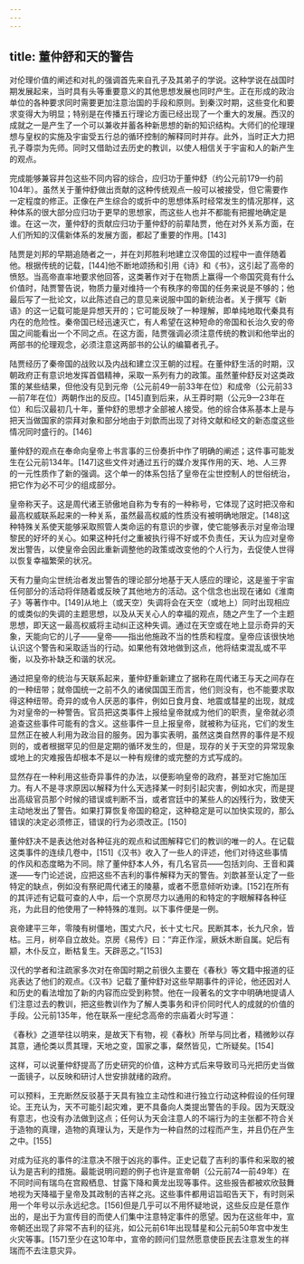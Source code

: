 ```yaml
---
---
---
```

title: 董仲舒和天的警告
---



对伦理价值的阐述和对礼的强调首先来自孔子及其弟子的学说。这种学说在战国时期发展起来，当时具有头等重要意义的其他思想发展也同时产生。正在形成的政治单位的各种要求同时需要更加注意治国的手段和原则。到秦汉时期，这些变化和要求变得大为明显；特别是在传播五行理论方面已经出现了一个重大的发展。西汉的成就之一是产生了一个可以兼收并蓄各种新思想的新的知识结构。大师们的伦理理想与皇权的实施及宇宙受五行总的循环控制的解释同时并存。此外，当时正大力把孔子尊崇为先师。同时又借助过去历史的教训，以使人相信关于宇宙和人的新产生的观点。

完成能够兼容并包这些不同内容的综合，应归功于董仲舒（约公元前179—约前104年）。虽然关于董仲舒做出贡献的这种传统观点一般可以被接受，但它需要作一定程度的修正。正像在产生综合的或折中的思想体系时经常发生的情况那样，这种体系的很大部分应归功于更早的思想家，而这些人也并不都能有把握地确定是谁。在这一次，董仲舒的贡献应归功于董仲舒的前辈陆贾，他在对外关系方面，在人们所知的汉儒新体系的发展方面，都起了重要的作用。[143]

陆贾是刘邦的早期追随者之一，并在刘邦胜利地建立汉帝国的过程中一直伴随着他。根据传统的记载，[144]他不断地颂扬和引用《诗》和《书》，这引起了高帝的愤怒。当高帝直率地要求他回答，这类著作对于在物质上赢得一个帝国究竟有什么价值时，陆贾警告说，物质力量对维持一个有秩序的帝国的任务来说是不够的；他最后写了一批论文，以此陈述自己的意见来说服中国的新统治者。关于撰写《新语》的这一记载可能是异想天开的；它可能反映了一种理解，即单纯地取代秦具有内在的危险性。秦帝国已经迅速灭亡，有人希望在这种短命的帝国和长治久安的帝国之间能看出一个不同之点。在这方面，陆贾强调必须注意传统的教训和他举出的两部书的伦理观念，必须注意这两部书的公认的编纂者孔子。

陆贾经历了秦帝国的战败以及内战和建立汉王朝的过程。在董仲舒生活的时期，汉朝政府正有意识地发挥首倡精神，采取一系列有力的政策。虽然董仲舒反对这类政策的某些结果，但他没有见到元帝（公元前49—前33年在位）和成帝（公元前33—前7年在位）两朝作出的反应。[145]直到后来，从王莽时期（公元9—23年在位）和后汉最初几十年，董仲舒的思想才全部被人接受。他的综合体系基本上是与把天当做国家的崇拜对象和部分地由于刘歆而出现了对待文献和经文的新态度这些情况同时盛行的。[146]

董仲舒的观点在奉命向皇帝上书言事的三份奏折中作了明确的阐述；这件事可能发生在公元前134年。[147]这些文件对通过五行的媒介发挥作用的天、地、人三界的一元性质作了新的强调。这个单一的体系包括了皇帝在尘世控制人的世俗统治，把它作为必不可少的组成部分。

皇帝称天子。这是周代诸王骄傲地自称为专有的一种称号，它体现了这时把汉帝和最高权威联系起来的一种关系，虽然最高权威的性质没有被明确地限定。[148]这种特殊关系使天能够采取照管人类命运的有意识的步骤，使它能够表示对皇帝治理黎民的好坏的关心。如果这种托付之重被执行得不好或不负责任，天认为应对皇帝发出警告，以使皇帝会因此重新调整他的政策或改变他的个人行为，去促使人世得以恢复幸福繁荣的状况。

天有力量向尘世统治者发出警告的理论部分地基于天人感应的理论，这是鉴于宇宙任何部分的活动将伴随着或反映了其他地方的活动。这个信念也出现在诸如《淮南子》等著作中。[149]从地上（或天空）失调将会在天空（或地上）同时出现相应的或类似的失调的主题思想，以及从天关心人的幸福的观点，随之产生了一个主题思想，即天这一最高权威将主动纠正这种失调。通过在天空或在地上显示奇异的天象，天能向它的儿子——皇帝——指出他施政不当的性质和程度。皇帝应该很快地认识这个警告和采取适当的行动。如果他有效地做到这点，他将结束混乱或不平衡，以及弥补缺乏和谐的状况。

通过把皇帝的统治与天联系起来，董仲舒重新建立了据称在周代诸王与天之间存在的一种纽带；就帝国统一之前不久的诸侯国国王而言，他们则没有，也不能要求取得这种纽带。奇异的或令人厌恶的事件，例如日食月食、地震或彗星的出现，就成为对皇帝的一种警告。官员把这类事件上报给皇帝就成为他们的职责，皇帝就必须追查这些事件可能有的含义。这些事件一旦上报皇帝，就被称为征兆，它们的发生显然正在被人利用为政治目的服务。因为事实表明，虽然这类自然界的事件是不规则的，或者根据罕见的但是定期的循环发生的，但是，现存的关于天空的异常现象或地上的灾难报告却根本不是以一种有规律的或完整的方式写成的。

显然存在一种利用这些奇异事件的办法，以便影响皇帝的政府，甚至对它施加压力。有人不是寻求原因以解释为什么天选择某一时刻引起灾害，例如水灾，而是提出高级官员那个时候的错误或判断不当，或者宫廷中的某些人的凶残行为，致使天主动地发出了警告。如果打算恢复帝国的稳定，这种稳定是可以加快实现的，那么错误的决定必须修正，错误的行为必须改正。[150]

董仲舒决不是表达他对各种征兆的观点和试图解释它们的教训的唯一的人。在记载这类事件的连续几卷中，[151]《汉书》收入了一些人的评述，他们对待这些事情的作风和态度略为不同。除了董仲舒本人外，有几名官员——包括刘向、王音和龚遂——专门论述说，应把这些不吉利的事件解释为天的警告。刘歆甚至认定了一些特定的缺点，例如没有祭祀周代诸王的陵墓，或者不愿意倾听劝谏。[152]在所有的其评述有记载可查的人中，后一个京房尽力以通用的和特定的字眼解释各种征兆，为此目的他使用了一种特殊的准则。以下事件便是一例。

哀帝建平三年，零陵有树僵地，围丈六尺，长十丈七尺。民断其本，长九尺余，皆枯。三月，树卒自立故处。京房《易传》曰：“弃正作淫，厥妖木断自属。妃后有颛，木仆反立，断枯复生。天辟恶之。”[153]



汉代的学者和注疏家多次对在帝国时期之前很久主要在《春秋》等文籍中报道的征兆表达了他们的观点。《汉书》记载了董仲舒对这些早期事件的评论，他还因对人和历史的看法增加了新的内容而应受到称赞。他在一段著名的文字中明确地提请人们注意过去的教训，把这些教训作为了解人类事务和评价同时代人的成就的价值的手段。公元前135年，他在联系一座纪念高帝的宗庙着火时写道：

《春秋》之道举往以明来，是故天下有物，视《春秋》所举与同比者，精微眇以存其意，通伦类以贯其理，天地之变，国家之事，粲然皆见，亡所疑矣。[154]



这样，可以说董仲舒提高了历史研究的价值，这种方式后来导致司马光把历史当做一面镜子，以反映和研讨人世安排就绪的政府。

可以预料，王充断然反驳基于天具有独立主动性和进行独立行动这种假设的任何理论。王充认为，天不可能引起灾难，更不具备向人类提出警告的手段。因为天既没有意志，也没有办法做到这点；任何认为天会注意人的不端行为的主张都不符合关于造物的真理，造物的真理认为，天是作为一种自然的过程而产生，并且仍在产生之中。[155]

对成为征兆的事件的注意决不限于凶兆的事件。正史记载了吉利的事件和采取的被认为是吉利的措施。最能说明问题的例子也许是宣帝朝（公元前74—前49年）在不同时间有瑞鸟在宫殿栖息、甘露下降和黄龙出现等事件。这些报告都被欢欣鼓舞地视为天降福于皇帝及其政制的吉祥之兆。这些事件都用诏旨昭告天下，有时则采用一个年号以示永远纪念。[156]但是几乎可以不用怀疑地说，这些反应是任意作出的，是出于为宣传目的而使人们集中注意特定事件的愿望。因为在这些年中，宣帝朝还出现了非常不吉利的征兆，如公元前61年出现彗星和公元前50年宫中发生火灾等事。[157]至少在这10年中，宣帝的顾问们显然愿意使臣民去注意发生的祥瑞而不去注意灾异。